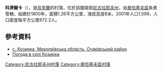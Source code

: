 {{coord|46|48|42|N|31|52|43|E|scale:100000|display=title}}

'''科濟爾卡'''（{{lang-uk|Козирка}}），是[[烏克蘭|烏克蘭]]的村落，位於該國南部[[尼古拉耶夫州|尼古拉耶夫州]]，由[[奧恰基夫區|奧恰基夫區]]負責管轄，始建於1800年，面積1.26平方公里，海拔高度8米，2001年人口1,099，人口密度每平方公里872.2人。

==參考資料==
* [http://w1.c1.rada.gov.ua/pls/z7503/A005?rdat1=11.03.2013&rf7571=22751 с. Козирка, Миколаївська область, Очаківський район]
* [http://weather.in.ua/ua/nikolaevskaja/11002 Погода в селі Козирка] {{Wayback|url=http://weather.in.ua/ua/nikolaevskaja/11002 |date=20160607051707 }}

[[Category:尼古拉耶夫州村落|Category:尼古拉耶夫州村落]]
[[Category:奧恰基夫區村落|Category:奧恰基夫區村落]]


{{Mykolaiv-geo-stub}}